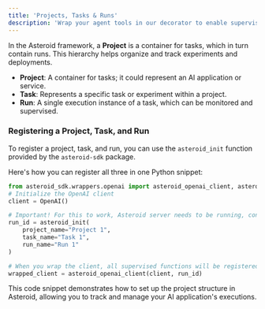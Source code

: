 ```yaml
---
title: 'Projects, Tasks & Runs'
description: 'Wrap your agent tools in our decorator to enable supervision'
---
```


In the Asteroid framework, a **Project** is a container for tasks, which in turn contain runs. This hierarchy helps organize and track experiments and deployments.

- **Project**: A container for tasks; it could represent an AI application or service.
- **Task**: Represents a specific task or experiment within a project.
- **Run**: A single execution instance of a task, which can be monitored and supervised.

### Registering a Project, Task, and Run

To register a project, task, and run, you can use the `asteroid_init` function provided by the `asteroid-sdk` package.

Here's how you can register all three in one Python snippet:

```python
from asteroid_sdk.wrappers.openai import asteroid_openai_client, asteroid_init
# Initialize the OpenAI client
client = OpenAI()

# Important! For this to work, Asteroid server needs to be running, contact Asteroid to get access
run_id = asteroid_init(
    project_name="Project 1",
    task_name="Task 1",
    run_name="Run 1"
)

# When you wrap the client, all supervised functions will be registered
wrapped_client = asteroid_openai_client(client, run_id)

```

This code snippet demonstrates how to set up the project structure in Asteroid, allowing you to track and manage your AI application's executions.
